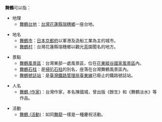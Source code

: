 '''舞鶴'''可以指：

*地理
**[[舞鶴台地|舞鶴台地]]：[[台灣|台灣]][[花蓮縣|花蓮縣]][[瑞穗鄉|瑞穗鄉]]一座台地。

*地名
**[[舞鶴市|舞鶴市]]：[[日本|日本]][[京都府|京都府]]以軍港及造船工業為主的城市。
**[[舞鶴村|舞鶴村]]：台灣花蓮縣瑞穗鄉以觀光[[茶|茶]]園聞名的地方。

*景點
**[[舞鶴風景區|舞鶴風景區]]：台灣東部一處風景區，位在[[花東縱谷國家風景區|花東縱谷國家風景區]]內。
**[[舞鶴石柱|舞鶴石柱]]：是[[掃叭石柱|掃叭石柱]]的別名，座落在台灣舞鶴風景區內。
**[[舞鶴號誌站|舞鶴號誌站]]：是[[臺灣鐵路管理局|臺灣鐵路管理局]][[臺東線|臺東線]]已廢止的鐵路號誌站。

*人名
**[[舞鶴_(作家)|舞鶴 (作家)]]：台灣作家，本名陳國城，曾出版《餘生》和《舞鶴淡水》等作品。

*活動
** [[舞鶴_(活動)|舞鶴 (活動)]]：如同[[舞龍|舞龍]]一樣是一種慶祝活動。

{{disambig|Cat=二字亞洲相關消歧義}}